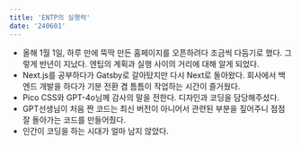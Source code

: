 ```yaml
---
title: 'ENTP의 실행력'
date: '240601'
---
```


- 올해 1월 1일, 하루 만에 뚝딱 만든 홈페이지를 오픈하려다 조금씩 다듬기로 했다. 그렇게 반년이 지났다. 엔팁의 계획과 실행 사이의 거리에 대해 알게 되었다.
- Next.js를 공부하다가 Gatsby로 갈아탔지만 다시 Next로 돌아왔다. 회사에서 백엔드 개발을 하다가 기분 전환 겸 틈틈이 작업하는 시간이 즐거웠다.
- Pico CSS와 GPT-4o님께 감사의 말을 전한다. 디자인과 코딩을 담당해주셨다.
- GPT선생님이 처음 짠 코드는 최신 버전이 아니어서 관련된 부분을 짚어주니 점점 잘 돌아가는 코드를 만들어줬다.
- 인간이 코딩을 하는 시대가 얼마 남지 않았다.
